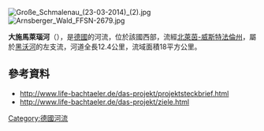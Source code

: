 {{Coord|51|27|16.85|N|8|9|21.7|E|display=title}}

[[Image:Große_Schmalenau_(23-03-2014)_(2).jpg|right]]
[[Image:Arnsberger_Wald_FFSN-2679.jpg|right]]

'''大施馬萊瑙河'''（{{lang-de|Große Schmalenau}}），是[[德國|德國]]的河流，位於該國西部，流經[[北萊茵-威斯特法倫州|北萊茵-威斯特法倫州]]，屬於[[黑沃河|黑沃河]]的左支流，河道全長12.4公里，流域面積18平方公里。
==參考資料==
* http://www.life-bachtaeler.de/das-projekt/projektsteckbrief.html{{Wayback|url=http://www.life-bachtaeler.de/das-projekt/projektsteckbrief.html |date=20200725074454 }}
* http://www.life-bachtaeler.de/das-projekt/ziele.html{{Wayback|url=http://www.life-bachtaeler.de/das-projekt/ziele.html |date=20200725064827 }}

{{Germany-geo-stub}}
[[Category:德國河流|Category:德國河流]]